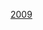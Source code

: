<noinclude>
{{start U.S. Supreme Court composition| CJ=[[約翰·格洛佛·羅伯茨|羅伯茨]]}}
{{U.S. Supreme Court composition court lifespan| cj=[[約翰·格洛佛·羅伯茨]]| years=2005-}}
</noinclude>{{U.S. Supreme Court composition row| years=2009－2010| 大法官=[[約翰·保羅·史蒂文斯|史蒂文斯]] &#124; [[安東寧·斯卡利亞|斯卡利亞]] &#124; [[安東尼·肯尼迪|肯尼迪]] &#124; [[克拉倫斯·托馬斯|托馬斯]] &#124; [[露絲·貝德·金斯堡|金斯堡]] &#124; [[史蒂芬·布雷耶|布雷耶]] &#124; [[塞繆爾·阿利托|阿利托]] &#124; [[索尼娅·索托马约尔|索托马约尔]]}}<noinclude>
{{end U.S. Supreme Court composition}}
{{U.S. Supreme Court composition template navbox}}
[[Category:美国最高法院模板|2009]]
</noinclude>